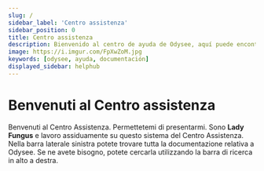 ```yaml
---
slug: /
sidebar_label: 'Centro assistenza'
sidebar_position: 0
title: Centro assistenza
description: Bienvenido al centro de ayuda de Odysee, aquí puede encontrar ayuda para todo lo relacionado con Odysee.
image: https://i.imgur.com/FpXwZoM.jpg
keywords: [odysee, ayuda, documentación]
displayed_sidebar: helphub
---
```


# Benvenuti al Centro assistenza


<FungusCard>
	Benvenuti al Centro Assistenza. Permettetemi di presentarmi. Sono <b>Lady Fungus</b> e lavoro assiduamente su questo sistema del Centro Assistenza. Nella barra laterale sinistra potete trovare tutta la documentazione relativa a Odysee. Se ne avete bisogno, potete cercarla utilizzando la barra di ricerca in alto a destra.
</FungusCard>